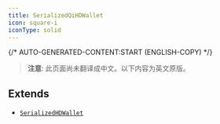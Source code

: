 ```yaml
---
title: SerializedQiHDWallet
icon: square-i
iconType: solid
---
```


{/* AUTO-GENERATED-CONTENT:START (ENGLISH-COPY) */}

> **注意**: 此页面尚未翻译成中文。以下内容为英文原版。

## Extends

- [`SerializedHDWallet`](/cn/sdk/content/interfaces/SerializedHDWallet)
